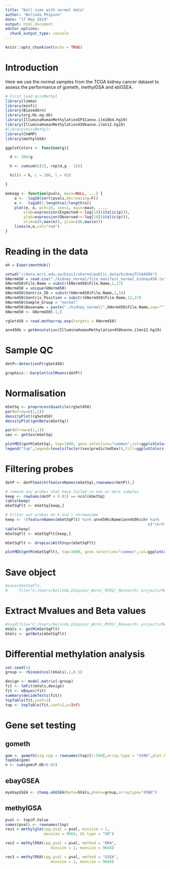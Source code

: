 ```yaml
---
title: "Null sims with normal data"
author: "Belinda Phipson"
date: "17 May 2019"
output: html_document
editor_options: 
  chunk_output_type: console
---
```


```r
knitr::opts_chunk$set(echo = TRUE)
```

# Introduction

Here we use the normal samples from the TCGA kidney cancer dataset to assess the performance of gometh, methylGSA and ebGSEA.

```r
# First load missMethyl
library(limma)
library(minfi)
library(BiasedUrn)
library(org.Hs.eg.db)
library(IlluminaHumanMethylationEPICanno.ilm10b4.hg19)
library(IlluminaHumanMethylation450kanno.ilmn12.hg19)
#library(missMethyl)
library(ChAMP)
library(methylGSA)
```

```r
ggplotColors <- function(g){

  d <- 360/g

  h <- cumsum(c(15, rep(d,g - 1)))

  hcl(h = h, c = 100, l = 65)

}
```

```r
makeqq <- function(pvals, main=NULL, ...) {
    o <- -log10(sort(pvals,decreasing=F))
    e <- -log10(1:length(o)/length(o))
    plot(e, o, pch=19, cex=1, main=main, ...,
        xlab=expression(Expected~~-log[10](italic(p))),
        ylab=expression(Observed~~-log[10](italic(p))),
        xlim=c(0,max(e)), ylim=c(0,max(o)))
    lines(e,e,col="red")
}
```

# Reading in the data
```r
eh = ExperimentHub()
```

```r
setwd("//data.mcri.edu.au/bioi1/shared/public_data/kidneyTCGA450k")
kNorm450 = read.csv("./kidney_normal/file_manifest_normal_kidney450.txt",sep="\t",header=TRUE,stringsAsFactors=FALSE)
kNorm450$File.Name = substr(kNorm450$File.Name,1,17)
kNorm450 = unique(kNorm450)
kNorm450$Sentrix_ID = substr(kNorm450$File.Name,1,10)
kNorm450$Sentrix_Position = substr(kNorm450$File.Name,12,17)
kNorm450$Sample_Group = "normal"
kNorm450$Basename = paste("./kidney_normal/",kNorm450$File.Name,sep="")
kNorm450 <- kNorm450[-1,]

rgSet450 = read.metharray.exp(targets = kNorm450)

ann450k = getAnnotation(IlluminaHumanMethylation450kanno.ilmn12.hg19)
```

# Sample QC

```r
detP<-detectionP(rgSet450)

graphics:::barplot(colMeans(detP))
```

# Normalisation

```r
mSetSq <- preprocessQuantile(rgSet450)
par(mfrow=c(1,2))
densityPlot(rgSet450)
densityPlot(getBeta(mSetSq))

par(mfrow=c(1,1))
sex <- getSex(mSetSq)

plotMDS(getM(mSetSq), top=1000, gene.selection="common",col=ggplotColors(2)[factor(sex$predictedSex)])
legend("top",legend=levels(factor(sex$predictedSex)),fill=ggplotColors(2))
```

# Filtering probes
```r
detP <- detP[match(featureNames(mSetSq),rownames(detP)),]

# remove any probes that have failed in one or more samples
keep <- rowSums(detP < 0.01) == ncol(mSetSq)
table(keep)
mSetSqFlt <- mSetSq[keep,]

# Filter out probes on X and Y chromosome
keep <- !(featureNames(mSetSqFlt) %in% ann450k$Name[ann450k$chr %in%
                                                               c("chrX","chrY")])
table(keep)
mSetSqFlt <- mSetSqFlt[keep,]

mSetSqFlt <- dropLociWithSnps(mSetSqFlt)

plotMDS(getM(mSetSqFlt), top=1000, gene.selection="common",col=ggplotColors(2)[factor(sex$predictedSex)])
```

# Save object

```r
#save(mSetSqFlt, 
#     file="C:/Users/belinda.phipson/_Work/_MCRI/_Research\ projects/MethylationGST/data/GRSetKidNorms.Rdata")
```

# Extract Mvalues and Beta values

```r
#load(file="C:/Users/belinda.phipson/_Work/_MCRI/_Research\ projects/MethylationGST/data/GRSetKidNorms.Rdata")
mVals <- getM(mSetSqFlt)
bVals <- getBeta(mSetSqFlt)
```

# Differential methylation analysis

```r
set.seed(1)
group <- rbinom(ncol(mVals),1,0.5)
```

```r
design <- model.matrix(~group)
fit <- lmFit(mVals,design)
fit <- eBayes(fit)
summary(decideTests(fit))
topTable(fit,coef=2)
top <- topTable(fit,coef=2,n=Inf)
```

# Gene set testing

## gometh

```r
gom <- gometh(sig.cpg = rownames(top)[1:500],array.type = "450K",plot.bias = TRUE)
topGSA(gom)
n <- sum(gom$P.DE<0.05)
```

## ebayGSEA

```r
myebayGSEA <- champ.ebGSEA(beta=bVals,pheno=group,arraytype="450K")
```

## methylGSA

```r
pval <- top$P.Value
names(pval) <- rownames(top)
res1 = methylglm(cpg.pval = pval, minsize = 1, 
                 maxsize = 9664, GS.type = "GO")
```

```r
res2 = methylRRA(cpg.pval = pval, method = "ORA", 
                    minsize = 1, maxsize = 9644)
```

```r
res3 = methylRRA(cpg.pval = pval, method = "GSEA", 
                    minsize = 1, maxsize = 9644)
```

